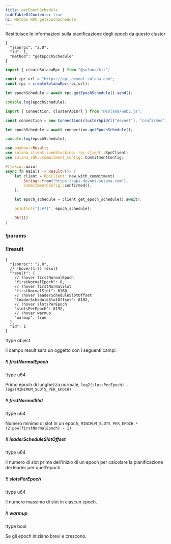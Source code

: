 ```yaml
---
title: getEpochSchedule
hideTableOfContents: true
h1: Metodo RPC getEpochSchedule
---
```


Restituisce le informazioni sulla pianificazione degli epoch da questo cluster

<APIMethod>

```jsonc !!request curl
{
  "jsonrpc": "2.0",
  "id": 1,
  "method": "getEpochSchedule"
}
```

```ts !!request title="Kit"
import { createSolanaRpc } from "@solana/kit";

const rpc_url = "https://api.devnet.solana.com";
const rpc = createSolanaRpc(rpc_url);

let epochSchedule = await rpc.getEpochSchedule().send();

console.log(epochSchedule);
```

```ts !!request title="web3.js"
import { Connection, clusterApiUrl } from "@solana/web3.js";

const connection = new Connection(clusterApiUrl("devnet"), "confirmed");

let epochSchedule = await connection.getEpochSchedule();

console.log(epochSchedule);
```

```rs !!request title="Rust"
use anyhow::Result;
use solana_client::nonblocking::rpc_client::RpcClient;
use solana_sdk::commitment_config::CommitmentConfig;

#[tokio::main]
async fn main() -> Result<()> {
    let client = RpcClient::new_with_commitment(
        String::from("https://api.devnet.solana.com"),
        CommitmentConfig::confirmed(),
    );

    let epoch_schedule = client.get_epoch_schedule().await?;

    println!("{:#?}", epoch_schedule);

    Ok(())
}
```

### !params

### !!result

```jsonc !response
{
  "jsonrpc": "2.0",
  // !hover(1:7) result
  "result": {
    // !hover firstNormalEpoch
    "firstNormalEpoch": 8,
    // !hover firstNormalSlot
    "firstNormalSlot": 8160,
    // !hover leaderScheduleSlotOffset
    "leaderScheduleSlotOffset": 8192,
    // !hover slotsPerEpoch
    "slotsPerEpoch": 8192,
    // !hover warmup
    "warmup": true
  },
  "id": 1
}
```

!type object

Il campo result sarà un oggetto con i seguenti campi:

##### !! firstNormalEpoch

!type u64

Primo epoch di lunghezza normale,
`log2(slotsPerEpoch) - log2(MINIMUM_SLOTS_PER_EPOCH)`

##### !! firstNormalSlot

!type u64

Numero minimo di slot in un epoch,
`MINIMUM_SLOTS_PER_EPOCH * (2.pow(firstNormalEpoch) - 1)`

##### !! leaderScheduleSlotOffset

!type u64

Il numero di slot prima dell'inizio di un epoch per calcolare la pianificazione
dei leader per quell'epoch.

##### !! slotsPerEpoch

!type u64

Il numero massimo di slot in ciascun epoch.

##### !! warmup

!type bool

Se gli epoch iniziano brevi e crescono.

</APIMethod>
